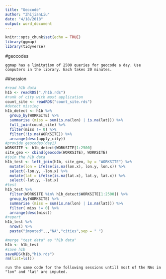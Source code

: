 ```yaml
---
title: "Geocode"
author: "ZhijianLiu"
date: "4/18/2018"
output: word_document
---
```


```r
knitr::opts_chunk$set(echo = TRUE)
library(ggmap)
library(tidyverse)
```
#geocodes
```
ggmap has a limitation of 2500 queries for geocode a day. Use computers in the library. Each takes 20 minutes.
```
##session
```r
#read h1b data
h1b <- readRDS("./h1b.rds")
#rank of city with most application
count_site <- readRDS("count_site.rds")
#detect missing
h1b_detect <- h1b %>%
  group_by(WORKSITE) %>%
  summarise (miss = sum(is.na(lon) | is.na(lat))) %>%
  full_join(count_site) %>%
  filter(miss != 0) %>%
  filter(!is.na(WORKSITE)) %>%
  arrange(desc(apply_city))
#provide geocodes(day1)
WORKSITE <- h1b_detect$WORKSITE[1:2500]
site_geo <- cbind(geocode(WORKSITE), WORKSITE)
#join the h1b data
h1b_test <- left_join(h1b, site_geo, by = "WORKSITE") %>% 
  mutate(lon = ifelse(is.na(lon.x), lon.y, lon.x)) %>% 
  select(-lon.y, -lon.x) %>%
  mutate(lat = ifelse(is.na(lat.x), lat.y, lat.x)) %>%
  select(-lat.y, -lat.x)
#test
h1b_test %>%
  filter(WORKSITE %in% h1b_detect$WORKSITE[1:2500]) %>%
  group_by(WORKSITE) %>%
  summarise (miss = sum(is.na(lon) | is.na(lat))) %>%
  filter( miss != 0) %>%
  arrange(desc(miss))
#report
h1b_test %>%
  nrow() %>%
  paste("imputed",.,"NA","cities",sep = " ")

#merge "test data" as "h1b data"
h1b <- h1b_test 
#save h1b
saveRDS(h1b,"h1b.rds")
rm(list=ls())
```
```
run the same code for the following sessions untill most of the NAs in "lon" and "lat" are imputed.
```